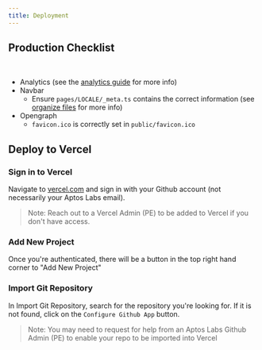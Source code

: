 ```yaml
---
title: Deployment
---
```



## Production Checklist
<br />

- Analytics (see the [analytics guide](/en/docs/setup/analytics) for more info)
- Navbar
    - Ensure `pages/LOCALE/_meta.ts` contains the correct information (see [organize files](/en/docs/setup/organize-files) for more info)
- Opengraph
  - `favicon.ico` is correctly set in `public/favicon.ico`

## Deploy to Vercel

<Steps>

### Sign in to Vercel

Navigate to [vercel.com](https://vercel.com) and sign in with your Github account (not necessarily your Aptos Labs email).

> Note: Reach out to a Vercel Admin (PE) to be added to Vercel if you don't have access.

### Add New Project

Once you're authenticated, there will be a button in the top right hand corner to "Add New Project"

### Import Git Repository

In Import Git Repository, search for the repository you're looking for. If it is not found, click on the `Configure Github App` button.

> Note: You may need to request for help from an Aptos Labs Github Admin (PE) to enable your repo to be imported into Vercel

</Steps>